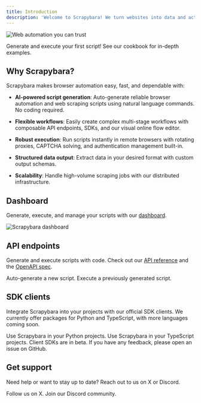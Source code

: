 ```yaml
---
title: Introduction
description: 'Welcome to Scrapybara! We turn websites into data and action APIs.'
---
```


<img
  className="block rounded-xl border"
  src="/images/hero.png"
  alt="Web automation you can trust"
/>

<CardGroup cols={2}>
  <Card title="Quickstart" icon="bolt" href="/quickstart">
    Generate and execute your first script!
  </Card>
  <Card title="Cookbook" icon="book" href="https://github.com/scrapybara/scrapybara-cookbook">
    See our cookbook for in-depth examples.
  </Card>
</CardGroup>

## Why Scrapybara?

Scrapybara makes browser automation easy, fast, and dependable with:

- **AI-powered script generation**: Auto-generate reliable browser automation and web scraping scripts using natural language commands. No coding required.

- **Flexible workflows**: Easily create complex multi-stage workflows with composable API endpoints, SDKs, and our visual online flow editor.

- **Robust execution**: Run scripts instantly in remote browsers with rotating proxies, CAPTCHA solving, and authentication management built-in.

- **Structured data output**: Extract data in your desired format with custom output schemas.

- **Scalability**: Handle high-volume scraping jobs with our distributed infrastructure.

## Dashboard

Generate, execute, and manage your scripts with our [dashboard](https://scrapybara.com/dashboard).

<img
  className="block rounded-xl border"
  src="/images/dashboard.png"
  alt="Scrapybara dashboard"
/>

## API endpoints

Generate and execute scripts with code. Check out our [API reference](/api-reference) and the [OpenAPI spec](https://github.com/scrapybara/scrapybara-docs/blob/main/api-reference/openapi.json).

<CardGroup cols={2}>
  <Card title="Generate script" icon="robot" href="/api-reference/script-generation/generate-script">
    Auto-generate a new script.
  </Card>
  <Card title="Execute script" icon="play" href="/api-reference/script-execution/execute-script">
    Execute a previously generated script.
  </Card>
</CardGroup>

## SDK clients

Integrate Scrapybara into your projects with our official SDK clients. We currently offer packages for Python and TypeScript, with more languages coming soon.

<CardGroup cols={2}>
  <Card title="Python SDK" icon="python" href="/api-reference/python">
    Use Scrapybara in your Python projects.
  </Card>
  <Card title="TypeScript SDK" icon="js" href="/api-reference/typescript">
    Use Scrapybara in your TypeScript projects.
  </Card>
</CardGroup>

<Note>
  Client SDKs are in beta. If you have any feedback, please open an issue on GitHub.
</Note>

## Get support

Need help or want to stay up to date? Reach out to us on X or Discord.

<CardGroup cols={2}>
  <Card title="X" icon="x-twitter" href="https://x.com/scrapybara">
    Follow us on X.
  </Card>
  <Card title="Discord" icon="discord" href="https://discord.gg/8HNm8xsw">
    Join our Discord community.
  </Card>
</CardGroup>